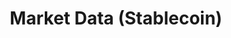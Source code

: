 ---
title: "Market Data (Stablecoin)"
asyncapi: "/api-reference/websocket-asyncapi.json /marketdata/stablecoin"
---